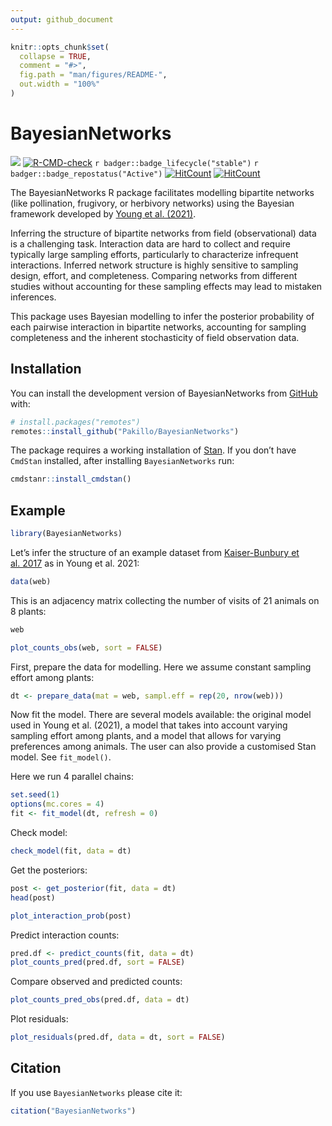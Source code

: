 ```yaml
---
output: github_document
---
```


<!-- README.md is generated from README.Rmd. Please edit that file -->

```r
knitr::opts_chunk$set(
  collapse = TRUE,
  comment = "#>",
  fig.path = "man/figures/README-",
  out.width = "100%"
)
```

# BayesianNetworks

<!-- badges: start -->
![](https://img.shields.io/github/r-package/v/Pakillo/BayesianNetworks)
[![R-CMD-check](https://github.com/Pakillo/BayesianNetworks/actions/workflows/R-CMD-check.yaml/badge.svg)](https://github.com/Pakillo/BayesianNetworks/actions/workflows/R-CMD-check.yaml)
`r badger::badge_lifecycle("stable")`
`r badger::badge_repostatus("Active")`
[![HitCount](https://hits.dwyl.com/Pakillo/BayesianNetworks.svg?style=flat-square)](https://hits.dwyl.com/Pakillo/BayesianNetworks)
[![HitCount](https://hits.dwyl.com/Pakillo/BayesianNetworks.svg?style=flat-square&show=unique)](https://hits.dwyl.com/Pakillo/BayesianNetworks)
<!-- badges: end -->

The BayesianNetworks R package facilitates modelling bipartite networks (like pollination, frugivory, or herbivory networks) using the Bayesian framework developed by [Young et al. (2021)](https://doi.org/10.1038/s41467-021-24149-x).

Inferring the structure of bipartite networks from field (observational) data is a challenging task. Interaction data are hard to collect and require typically large sampling efforts, particularly to characterize infrequent interactions. Inferred network structure is highly sensitive to sampling design, effort, and completeness. Comparing networks from different studies without accounting for these sampling effects may lead to mistaken inferences. 

This package uses Bayesian modelling to infer the posterior probability of each pairwise interaction in bipartite networks, accounting for sampling completeness and the inherent stochasticity of field observation data.

## Installation

You can install the development version of BayesianNetworks from [GitHub](https://github.com/) with:

``` r
# install.packages("remotes")
remotes::install_github("Pakillo/BayesianNetworks")
```

The package requires a working installation of [Stan](https://mc-stan.org/). If you don't have `CmdStan` installed, after installing `BayesianNetworks` run:

```r
cmdstanr::install_cmdstan()
```


## Example

```r
library(BayesianNetworks)
```

Let's infer the structure of an example dataset from [Kaiser-Bunbury et al. 2017](https://doi.org/10.1038/nature21071) as in Young et al. 2021:

```r
data(web)
```

This is an adjacency matrix collecting the number of visits of 21 animals on 8 plants:

```r
web
```

```r
plot_counts_obs(web, sort = FALSE)
```

First, prepare the data for modelling. Here we assume constant sampling effort among plants:

```r
dt <- prepare_data(mat = web, sampl.eff = rep(20, nrow(web)))
```

Now fit the model. There are several models available: the original model used in Young et al. (2021), a model that takes into account varying sampling effort among plants, and a model that allows for varying preferences among animals. The user can also provide a customised Stan model. See `fit_model()`.

Here we run 4 parallel chains: 

```r
set.seed(1)
options(mc.cores = 4)
fit <- fit_model(dt, refresh = 0)
```

Check model:

```r
check_model(fit, data = dt)
```

Get the posteriors:

```r
post <- get_posterior(fit, data = dt)
head(post)
```

```r
plot_interaction_prob(post)
```

Predict interaction counts:

```r
pred.df <- predict_counts(fit, data = dt)
plot_counts_pred(pred.df, sort = FALSE)
```

Compare observed and predicted counts:

```r
plot_counts_pred_obs(pred.df, data = dt)
```

Plot residuals:

```r
plot_residuals(pred.df, data = dt, sort = FALSE)
```


## Citation

If you use `BayesianNetworks` please cite it:

```r
citation("BayesianNetworks")
```

